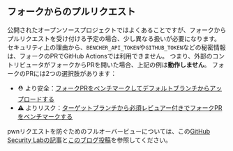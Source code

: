## フォークからのプルリクエスト

公開されたオープンソースプロジェクトではよくあることですが、フォークからプルリクエストを受け付ける予定の場合、少し異なる扱いが必要になります。
セキュリティ上の理由から、`BENCHER_API_TOKEN`や`GITHUB_TOKEN`などの秘密情報は、フォークのPRでGitHub Actionsでは利用できません。
つまり、外部のコントリビュータがフォークからPRを開いた場合、上記の例は**動作しません**。
フォークのPRには2つの選択肢があります：

- ⛑️ より安全：[フォークPRをベンチマークしてデフォルトブランチからアップロードする][benchmark fork pr and upload from default branch]
- ⚠️ よりリスク：[ターゲットブランチから必須レビュアー付きでフォークPRをベンチマークする][benchmark fork pr from target branch with required reviewers]

pwnリクエストを防ぐためのフルオーバービューについては、この[GitHub Security Labの記事][github actions pwn requests]と[このブログ投稿][nathandavison.com blog]を参照してください。

[github actions pwn requests]: https://securitylab.github.com/research/github-actions-preventing-pwn-requests/
[nathandavison.com blog]: https://nathandavison.com/blog/github-actions-and-the-threat-of-malicious-pull-requests

[benchmark fork pr and upload from default branch]: #benchmark-fork-pr-and-upload-from-default-branch
[benchmark fork pr from target branch with required reviewers]: #benchmark-fork-pr-from-target-branch-with-required-reviewers